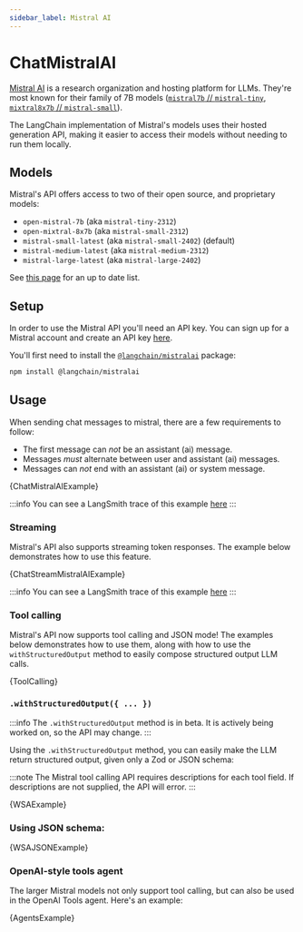 ```yaml
---
sidebar_label: Mistral AI
---
```



# ChatMistralAI

[Mistral AI](https://mistral.ai/) is a research organization and hosting platform for LLMs.
They're most known for their family of 7B models ([`mistral7b` // `mistral-tiny`](https://mistral.ai/news/announcing-mistral-7b/), [`mixtral8x7b` // `mistral-small`](https://mistral.ai/news/mixtral-of-experts/)).

The LangChain implementation of Mistral's models uses their hosted generation API, making it easier to access their models without needing to run them locally.

## Models

Mistral's API offers access to two of their open source, and proprietary models:

- `open-mistral-7b` (aka `mistral-tiny-2312`)
- `open-mixtral-8x7b` (aka `mistral-small-2312`)
- `mistral-small-latest` (aka `mistral-small-2402`) (default)
- `mistral-medium-latest` (aka `mistral-medium-2312`)
- `mistral-large-latest` (aka `mistral-large-2402`)

See [this page](https://docs.mistral.ai/guides/model-selection/) for an up to date list.

## Setup

In order to use the Mistral API you'll need an API key. You can sign up for a Mistral account and create an API key [here](https://console.mistral.ai/).

You'll first need to install the [`@langchain/mistralai`](https://www.npmjs.com/package/@langchain/mistralai) package:


<IntegrationInstallTooltip></IntegrationInstallTooltip>

```bash npm2yarn
npm install @langchain/mistralai
```


<UnifiedModelParamsTooltip></UnifiedModelParamsTooltip>

## Usage

When sending chat messages to mistral, there are a few requirements to follow:

- The first message can _*not*_ be an assistant (ai) message.
- Messages _*must*_ alternate between user and assistant (ai) messages.
- Messages can _*not*_ end with an assistant (ai) or system message.


<CodeBlock language="typescript">{ChatMistralAIExample}</CodeBlock>

:::info
You can see a LangSmith trace of this example [here](https://smith.langchain.com/public/d69d0db9-f29e-45aa-a40d-b53f6273d7d0/r)
:::

### Streaming

Mistral's API also supports streaming token responses. The example below demonstrates how to use this feature.


<CodeBlock language="typescript">{ChatStreamMistralAIExample}</CodeBlock>

:::info
You can see a LangSmith trace of this example [here](https://smith.langchain.com/public/061d90f2-ac7e-44c5-8790-8b23299f9217/r)
:::

### Tool calling

Mistral's API now supports tool calling and JSON mode!
The examples below demonstrates how to use them, along with how to use the `withStructuredOutput` method to easily compose structured output LLM calls.


<CodeBlock language="typescript">{ToolCalling}</CodeBlock>

### `.withStructuredOutput({ ... })`

:::info
The `.withStructuredOutput` method is in beta. It is actively being worked on, so the API may change.
:::

Using the `.withStructuredOutput` method, you can easily make the LLM return structured output, given only a Zod or JSON schema:

:::note
The Mistral tool calling API requires descriptions for each tool field. If descriptions are not supplied, the API will error.
:::


<CodeBlock language="typescript">{WSAExample}</CodeBlock>

### Using JSON schema:


<CodeBlock language="typescript">{WSAJSONExample}</CodeBlock>

### OpenAI-style tools agent

The larger Mistral models not only support tool calling, but can also be used in the OpenAI Tools agent.
Here's an example:


<CodeBlock language="typescript">{AgentsExample}</CodeBlock>
